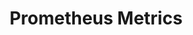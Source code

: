---
title: Prometheus Metrics
description: Get Prometheus metrics for the Signer Metrics API.
full: true
index: true
---